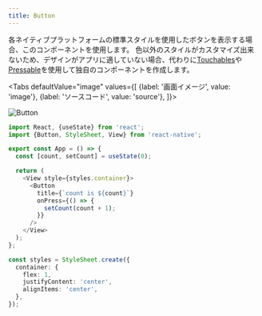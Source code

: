 ```yaml
---
title: Button
---
```



各ネイティブプラットフォームの標準スタイルを使用したボタンを表示する場合、このコンポーネントを使用します。
色以外のスタイルがカスタマイズ出来ないため、デザインがアプリに適していない場合、代わりに[Touchables](https://reactnative.dev/docs/handling-touches#touchables)や[Pressable](https://reactnative.dev/docs/pressable)を使用して独自のコンポーネントを作成します。

<!-- textlint-disable ja-technical-writing/sentence-length -->

<Tabs
  defaultValue="image"
  values={[
    {label: '画面イメージ', value: 'image'},
    {label: 'ソースコード', value: 'source'},
  ]}>

<!-- textlint-enable ja-technical-writing/sentence-length -->

<TabItem value="image">

![Button](button.png)

</TabItem>

<TabItem value="source">

```typescript jsx title="/src/App.tsx"
import React, {useState} from 'react';
import {Button, StyleSheet, View} from 'react-native';

export const App = () => {
  const [count, setCount] = useState(0);

  return (
    <View style={styles.container}>
      <Button
        title={`count is ${count}`}
        onPress={() => {
          setCount(count + 1);
        }}
      />
    </View>
  );
};

const styles = StyleSheet.create({
  container: {
    flex: 1,
    justifyContent: 'center',
    alignItems: 'center',
  },
});
```

</TabItem>
</Tabs>
